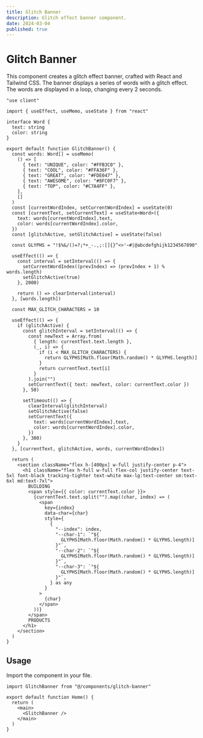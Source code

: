 ```yaml
---
title: Glitch Banner
description: Glitch effect banner component.
date: 2024-03-04
published: true
---
```


# Glitch Banner

This component creates a glitch effect banner, crafted with React and Tailwind CSS. The banner displays a series of words with a glitch effect. The words are displayed in a loop, changing every 2 seconds.

```tsx
"use client"

import { useEffect, useMemo, useState } from "react"

interface Word {
  text: string
  color: string
}

export default function GlitchBanner() {
  const words: Word[] = useMemo(
    () => [
      { text: "UNIQUE", color: "#FFB3C0" },
      { text: "COOL", color: "#FFA36F" },
      { text: "GREAT", color: "#FDE047" },
      { text: "AWESOME", color: "#8FC0F7" },
      { text: "TOP", color: "#C7A4FF" },
    ],
    []
  )
  const [currentWordIndex, setCurrentWordIndex] = useState(0)
  const [currentText, setCurrentText] = useState<Word>({
    text: words[currentWordIndex].text,
    color: words[currentWordIndex].color,
  })
  const [glitchActive, setGlitchActive] = useState(false)

  const GLYPHS = "!$%&/()=?¡*+_-.,;:[]{}^<>'~#|@abcdefghijk1234567890"

  useEffect(() => {
    const interval = setInterval(() => {
      setCurrentWordIndex((prevIndex) => (prevIndex + 1) % words.length)
      setGlitchActive(true)
    }, 2000)

    return () => clearInterval(interval)
  }, [words.length])

  const MAX_GLITCH_CHARACTERS = 10

  useEffect(() => {
    if (glitchActive) {
      const glitchInterval = setInterval(() => {
        const newText = Array.from(
          { length: currentText.text.length },
          (_, i) => {
            if (i < MAX_GLITCH_CHARACTERS) {
              return GLYPHS[Math.floor(Math.random() * GLYPHS.length)]
            }
            return currentText.text[i]
          }
        ).join("")
        setCurrentText({ text: newText, color: currentText.color })
      }, 50)

      setTimeout(() => {
        clearInterval(glitchInterval)
        setGlitchActive(false)
        setCurrentText({
          text: words[currentWordIndex].text,
          color: words[currentWordIndex].color,
        })
      }, 300)
    }
  }, [currentText, glitchActive, words, currentWordIndex])

  return (
    <section className="flex h-[400px] w-full justify-center p-4">
      <h1 className="flex h-full w-full flex-col justify-center text-5xl font-black tracking-tighter text-white max-lg:text-center sm:text-6xl md:text-7xl">
        BUILDING
        <span style={{ color: currentText.color }}>
          {currentText.text.split("").map((char, index) => (
            <span
              key={index}
              data-char={char}
              style={
                {
                  "--index": index,
                  "--char-1": `"${
                    GLYPHS[Math.floor(Math.random() * GLYPHS.length)]
                  }"`,
                  "--char-2": `"${
                    GLYPHS[Math.floor(Math.random() * GLYPHS.length)]
                  }"`,
                  "--char-3": `"${
                    GLYPHS[Math.floor(Math.random() * GLYPHS.length)]
                  }"`,
                } as any
              }
            >
              {char}
            </span>
          ))}
        </span>
        PRODUCTS
      </h1>
    </section>
  )
}
```

## Usage

Import the component in your file.

```tsx {1,6}
import GlitchBanner from "@/components/glitch-banner"

export default function Home() {
  return (
    <main>
      <GlitchBanner />
    </main>
  )
}
```
